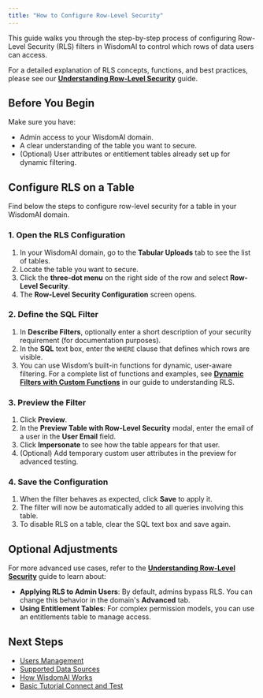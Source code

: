```yaml
---
title: "How to Configure Row-Level Security"
---
```

This guide walks you through the step-by-step process of configuring Row-Level Security (RLS) filters in WisdomAI to control which rows of data users can access.

For a detailed explanation of RLS concepts, functions, and best practices, please see our [**Understanding Row-Level Security**](https://www.google.com/search?q=/row-level-security) guide.

## Before You Begin

Make sure you have:

- Admin access to your WisdomAI domain.
- A clear understanding of the table you want to secure.
- (Optional) User attributes or entitlement tables already set up for dynamic filtering.

## Configure RLS on a Table

Find below the steps to configure row-level security for a table in your WisdomAI domain.

### 1. Open the RLS Configuration

1. In your WisdomAI domain, go to the **Tabular Uploads** tab to see the list of tables.
2. Locate the table you want to secure.
3. Click the **three-dot menu** on the right side of the row and select **Row-Level Security**.
4. The **Row-Level Security Configuration** screen opens.

### 2. Define the SQL Filter

1. In **Describe Filters**, optionally enter a short description of your security requirement (for documentation purposes).
2. In the **SQL** text box, enter the `WHERE` clause that defines which rows are visible.
3. You can use Wisdom’s built-in functions for dynamic, user-aware filtering. For a complete list of functions and examples, see [**Dynamic Filters with Custom Functions**](https://www.google.com/search?q=/row-level-security%23dynamic-filters-with-custom-functions) in our guide to understanding RLS.

### 3. Preview the Filter

1. Click **Preview**.
2. In the **Preview Table with Row-Level Security** modal, enter the email of a user in the **User Email** field.
3. Click **Impersonate** to see how the table appears for that user.
4. (Optional) Add temporary custom user attributes in the preview for advanced testing.

### 4. Save the Configuration

1. When the filter behaves as expected, click **Save** to apply it.
2. The filter will now be automatically added to all queries involving this table.
3. To disable RLS on a table, clear the SQL text box and save again.

## Optional Adjustments

For more advanced use cases, refer to the [**Understanding Row-Level Security**](https://www.google.com/search?q=/row-level-security) guide to learn about:

- **Applying RLS to Admin Users**: By default, admins bypass RLS. You can change this behavior in the domain's **Advanced** tab.
- **Using Entitlement Tables**: For complex permission models, you can use an entitlements table to manage access.

## Next Steps

- [Users Management](/manage-account/users-management)
- [Supported Data Sources](/getting-started/supported-data-sources)
- [How WisdomAI Works](/getting-started/how-wisdom-ai-works)
- [Basic Tutorial Connect and Test](/setting-up-wisdom-ai/basic-tutorial-connect-and-test)